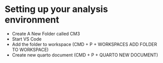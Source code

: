 # Setting up your analysis environment

* Create A New Folder called CM3
* Start VS Code
* Add the folder to workspace (CMD + P + WORKSPACES ADD FOLDER TO WORKSPACE)
* Create new quarto document (CMD + P + QUARTO NEW DOCUMENT)


